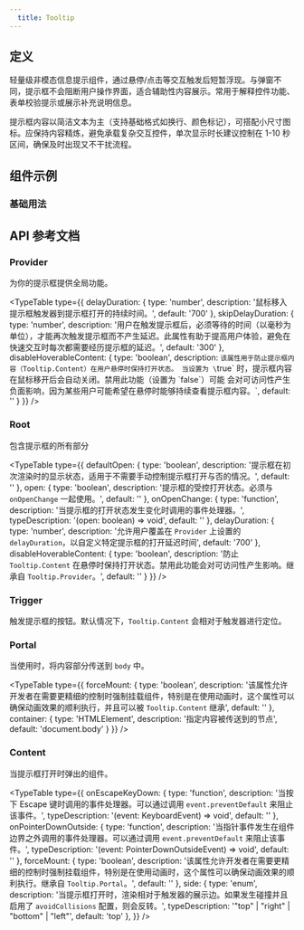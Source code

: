 ```yaml
---
  title: Tooltip
---
```



## 定义

轻量级非模态信息提示组件，通过悬停/点击等交互触发后短暂浮现。与弹窗不同，提示框不会阻断用户操作界面，适合辅助性内容展示。常用于解释控件功能、表单校验提示或展示补充说明信息。

提示框内容以简洁文本为主（支持基础格式如换行、颜色标记），可搭配小尺寸图标。应保持内容精炼，避免承载复杂交互控件，单次显示时长建议控制在 1-10 秒区间，确保及时出现又不干扰流程。

## 组件示例

### 基础用法

<ComponentPreview filePathsKey="tooltip_base">
  <div className='flex justify-center items-center'>
    <TooltipBase />
  </div>
</ComponentPreview>

## API 参考文档

### Provider

为你的提示框提供全局功能。

<TypeTable
  type={{
    delayDuration: {
      type: 'number',
      description: '鼠标移入提示框触发器到提示框打开的持续时间。',
      default: '700'
    },
    skipDelayDuration: {
      type: 'number',
      description: '用户在触发提示框后，必须等待的时间（以毫秒为单位），才能再次触发提示框而不产生延迟。此属性有助于提高用户体验，避免在快速交互时每次都需要经历提示框的延迟。',
      default: '300'
    },
    disableHoverableContent: {
      type: 'boolean',
      description: `该属性用于防止提示框内容（Tooltip.Content）在用户悬停时保持打开状态。
        当设置为 \`true\` 时，提示框内容在鼠标移开后会自动关闭。禁用此功能（设置为 \`false\`）可能
        会对可访问性产生负面影响，因为某些用户可能希望在悬停时能够持续查看提示框内容。`,
      default: ''
    }
  }}
/>

### Root

包含提示框的所有部分

<TypeTable
  type={{
    defaultOpen: {
      type: 'boolean',
      description: '提示框在初次渲染时的显示状态，适用于不需要手动控制提示框打开与否的情况。',
      default: ''
    },
    open: {
      type: 'boolean',
      description: '提示框的受控打开状态。必须与 `onOpenChange` 一起使用。',
      default: ''
    },
    onOpenChange: {
      type: 'function',
      description: '当提示框的打开状态发生变化时调用的事件处理器。',
      typeDescription: '(open: boolean) => void',
      default: ''
    },
    delayDuration: {
      type: 'number',
      description: '允许用户覆盖在 `Provider` 上设置的 `delayDuration`，以自定义特定提示框的打开延迟时间',
      default: '700'
    },
    disableHoverableContent: {
      type: 'boolean',
      description: '防止 `Tooltip.Content` 在悬停时保持打开状态。禁用此功能会对可访问性产生影响。继承自 `Tooltip.Provider`。',
      default: ''
    }
  }}
/>

### Trigger

触发提示框的按钮。默认情况下，`Tooltip.Content` 会相对于触发器进行定位。

### Portal

当使用时，将内容部分传送到 `body` 中。

<TypeTable
  type={{
    forceMount: {
      type: 'boolean',
      description: '该属性允许开发者在需要更精细的控制时强制挂载组件，特别是在使用动画时，这个属性可以确保动画效果的顺利执行，并且可以被 `Tooltip.Content` 继承',
      default: ''
    },
    container: {
      type: 'HTMLElement',
      description: '指定内容被传送到的节点',
      default: 'document.body'
    }
  }}
/>

### Content

当提示框打开时弹出的组件。

<TypeTable
  type={{
    onEscapeKeyDown: {
      type: 'function',
      description: '当按下 Escape 键时调用的事件处理器。可以通过调用 `event.preventDefault` 来阻止该事件。',
      typeDescription: '(event: KeyboardEvent) => void',
      default: ''
    },
    onPointerDownOutside: {
      type: 'function',
      description: '当指针事件发生在组件边界之外调用的事件处理器。可以通过调用 `event.preventDefault` 来阻止该事件。',
      typeDescription: '(event: PointerDownOutsideEvent) => void',
      default: ''
    },
    forceMount: {
      type: 'boolean',
      description: '该属性允许开发者在需要更精细的控制时强制挂载组件，特别是在使用动画时，这个属性可以确保动画效果的顺利执行。继承自 `Tooltip.Portal`。',
      default: ''
    },
    side: {
      type: 'enum',
      description: '当提示框打开时，渲染相对于触发器的展示边。如果发生碰撞并且启用了 `avoidCollisions` 配置，则会反转。',
      typeDescription: '"top" | "right" | "bottom" | "left"',
      default: 'top'
    },
  }}
/>
